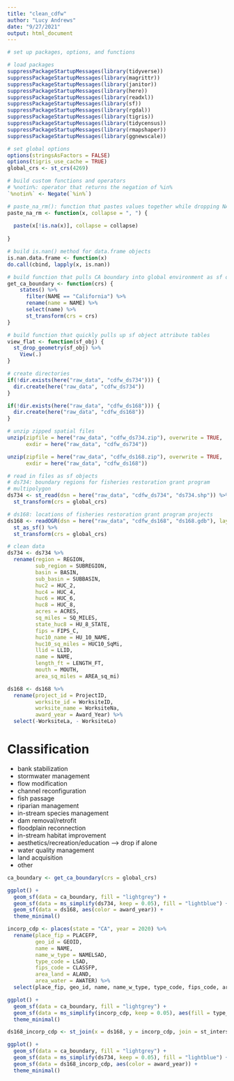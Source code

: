 ```yaml
---
title: "clean_cdfw"
author: "Lucy Andrews"
date: "9/27/2021"
output: html_document
---
```



```r
# set up packages, options, and functions

# load packages
suppressPackageStartupMessages(library(tidyverse))
suppressPackageStartupMessages(library(magrittr))
suppressPackageStartupMessages(library(janitor))
suppressPackageStartupMessages(library(here))
suppressPackageStartupMessages(library(readxl))
suppressPackageStartupMessages(library(sf))
suppressPackageStartupMessages(library(rgdal))
suppressPackageStartupMessages(library(tigris))
suppressPackageStartupMessages(library(tidycensus))
suppressPackageStartupMessages(library(rmapshaper))
suppressPackageStartupMessages(library(ggnewscale))

# set global options
options(stringsAsFactors = FALSE)
options(tigris_use_cache = TRUE)
global_crs <- st_crs(4269)

# build custom functions and operators
# %notin%: operator that returns the negation of %in%
`%notin%` <- Negate(`%in%`)

# paste_na_rm(): function that pastes values together while dropping NAs
paste_na_rm <- function(x, collapse = ", ") {
  
  paste(x[!is.na(x)], collapse = collapse)
  
}

# build is.nan() method for data.frame objects
is.nan.data.frame <- function(x)
do.call(cbind, lapply(x, is.nan))

# build function that pulls CA boundary into global environment as sf object
get_ca_boundary <- function(crs) {
    states() %>%
      filter(NAME == "California") %>%
      rename(name = NAME) %>%
      select(name) %>%
      st_transform(crs = crs)
}

# build function that quickly pulls up sf object attribute tables
view_flat <- function(sf_obj) {
  st_drop_geometry(sf_obj) %>%
    View(.)
}
```

```r
# create directories
if(!dir.exists(here("raw_data", "cdfw_ds734"))) {
  dir.create(here("raw_data", "cdfw_ds734"))
}

if(!dir.exists(here("raw_data", "cdfw_ds168"))) {
  dir.create(here("raw_data", "cdfw_ds168"))
}

# unzip zipped spatial files
unzip(zipfile = here("raw_data", "cdfw_ds734.zip"), overwrite = TRUE,
      exdir = here("raw_data", "cdfw_ds734"))

unzip(zipfile = here("raw_data", "cdfw_ds168.zip"), overwrite = TRUE,
      exdir = here("raw_data", "cdfw_ds168"))

# read in files as sf objects
# ds734: boundary regions for fisheries restoration grant program
# multipolygon
ds734 <- st_read(dsn = here("raw_data", "cdfw_ds734", "ds734.shp")) %>%
  st_transform(crs = global_crs)

# ds168: locations of fisheries restoration grant program projects
ds168 <- readOGR(dsn = here("raw_data", "cdfw_ds168", "ds168.gdb"), layer = "ds168") %>%
  st_as_sf() %>%
  st_transform(crs = global_crs)
```

```r
# clean data
ds734 <- ds734 %>%
  rename(region = REGION,
         sub_region = SUBREGION,
         basin = BASIN,
         sub_basin = SUBBASIN,
         huc2 = HUC_2,
         huc4 = HUC_4,
         huc6 = HUC_6,
         huc8 = HUC_8,
         acres = ACRES,
         sq_miles = SQ_MILES,
         state_huc8 = HU_8_STATE,
         fips = FIPS_C,
         huc10_name = HU_10_NAME,
         huc10_sq_miles = HUC10_SqMi,
         llid = LLID,
         name = NAME,
         length_ft = LENGTH_FT,
         mouth = MOUTH,
         area_sq_miles = AREA_sq_mi)

ds168 <- ds168 %>%
  rename(project_id = ProjectID,
         worksite_id = WorksiteID,
         worksite_name = WorksiteNa,
         award_year = Award_Year) %>%
  select(-WorksiteLa, - WorksiteLo)
```

# Classification

- bank stabilization
- stormwater management
- flow modification
- channel reconfiguration
- fish passage
- riparian management
- in-stream species management
- dam removal/retrofit
- floodplain reconnection
- in-stream habitat improvement
- aesthetics/recreation/education --> drop if alone
- water quality management
- land acquisition
- other

```r
ca_boundary <- get_ca_boundary(crs = global_crs)

ggplot() +
  geom_sf(data = ca_boundary, fill = "lightgrey") +
  geom_sf(data = ms_simplify(ds734, keep = 0.05), fill = "lightblue") +
  geom_sf(data = ds168, aes(color = award_year)) +
  theme_minimal()
```
```r
incorp_cdp <- places(state = "CA", year = 2020) %>%
  rename(place_fip = PLACEFP,
         geo_id = GEOID,
         name = NAME,
         name_w_type = NAMELSAD,
         type_code = LSAD,
         fips_code = CLASSFP,
         area_land = ALAND,
         area_water = AWATER) %>%
  select(place_fip, geo_id, name, name_w_type, type_code, fips_code, area_land, area_water)

ggplot() +
  geom_sf(data = ca_boundary, fill = "lightgrey") +
  geom_sf(data = ms_simplify(incorp_cdp, keep = 0.05), aes(fill = type_code), lwd = 0) +
  theme_minimal()
```

```r
ds168_incorp_cdp <- st_join(x = ds168, y = incorp_cdp, join = st_intersects, left = FALSE)

ggplot() +
  geom_sf(data = ca_boundary, fill = "lightgrey") +
  geom_sf(data = ms_simplify(ds734, keep = 0.05), fill = "lightblue") +
  geom_sf(data = ds168_incorp_cdp, aes(color = award_year)) +
  theme_minimal()
```





